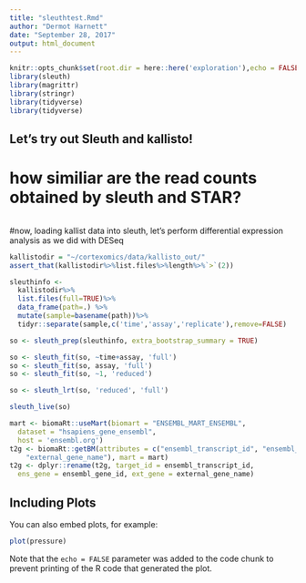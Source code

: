 ```yaml
---
title: "sleuthtest.Rmd"
author: "Dermot Harnett"
date: "September 28, 2017"
output: html_document
---
```


```r
knitr::opts_chunk$set(root.dir = here::here('exploration'),echo = FALSE)
library(sleuth)
library(magrittr)
library(stringr)
library(tidyverse)
library(tidyverse)
```

## Let's try out Sleuth and kallisto!

# how similiar are the read counts obtained by sleuth and STAR?

```r



```


#now, loading kallist data into sleuth, let's perform differential expression analysis as we did with DESeq

```r

kallistodir = "~/cortexomics/data/kallisto_out/"
assert_that(kallistodir%>%list.files%>%length%>%`>`(2))

sleuthinfo <-
  kallistodir%>%
  list.files(full=TRUE)%>%
  data_frame(path=.) %>%
  mutate(sample=basename(path))%>%
  tidyr::separate(sample,c('time','assay','replicate'),remove=FALSE)

so <- sleuth_prep(sleuthinfo, extra_bootstrap_summary = TRUE)

so <- sleuth_fit(so, ~time+assay, 'full')
so <- sleuth_fit(so, assay, 'full')
so <- sleuth_fit(so, ~1, 'reduced')

so <- sleuth_lrt(so, 'reduced', 'full')

sleuth_live(so)

mart <- biomaRt::useMart(biomart = "ENSEMBL_MART_ENSEMBL",
  dataset = "hsapiens_gene_ensembl",
  host = 'ensembl.org')
t2g <- biomaRt::getBM(attributes = c("ensembl_transcript_id", "ensembl_gene_id",
    "external_gene_name"), mart = mart)
t2g <- dplyr::rename(t2g, target_id = ensembl_transcript_id,
  ens_gene = ensembl_gene_id, ext_gene = external_gene_name)

```

## Including Plots

You can also embed plots, for example:

```r
plot(pressure)
```

Note that the `echo = FALSE` parameter was added to the code chunk to prevent printing of the R code that generated the plot.
